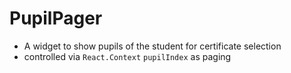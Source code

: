 
<Meta title='PupilPager' component={PupilPager} />

# PupilPager

* A widget to show pupils of the student for certificate selection
* controlled via `React.Context` `pupilIndex` as paging


<NativeBaseProvider theme={Theme}>
<PupilPager />
</NativeBaseProvider>